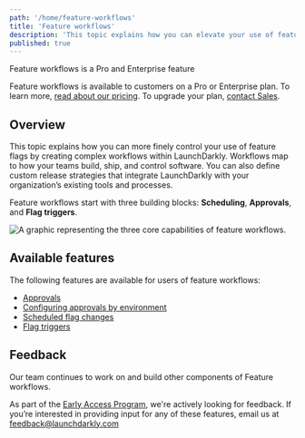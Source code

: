 ```yaml
---
path: '/home/feature-workflows'
title: 'Feature workflows'
description: 'This topic explains how you can elevate your use of feature flags by creating complex workflows within LaunchDarkly.'
published: true
---
```


<Callout intent="primary">
<CalloutTitle>Feature workflows is a Pro and Enterprise feature</CalloutTitle>
<CalloutDescription>

Feature workflows  is available to customers on a Pro or Enterprise plan. To learn more, [read about our pricing](https://launchdarkly.com/pricing/). To upgrade your plan, [contact Sales](https://launchdarkly.com/contact-sales/).

</CalloutDescription>
</Callout>

## Overview

This topic explains how you can more finely control your use of feature flags by creating complex workflows within LaunchDarkly. Workflows map to how your teams build, ship, and control software. You can also define custom release strategies that integrate LaunchDarkly with your organization’s existing tools and processes.

Feature workflows start with three building blocks: **Scheduling**, **Approvals**, and **Flag triggers**.

![A graphic representing the three core capabilities of feature workflows.](../../images/workflows-core-capabilities.png)

## Available features

The following features are available for users of feature workflows:

* [Approvals](/home/managing-flags/feature-workflows/approvals)
* [Configuring approvals by environment](/home/managing-flags/feature-workflows/environment-approvals)
* [Scheduled flag changes](/home/managing-flags/feature-workflows/scheduled-changes)
* [Flag triggers](/home/feature-workflows/triggers)

## Feedback

Our team continues to work on and build other components of Feature workflows.

As part of the [Early Access Program](https://docs.google.com/forms/d/e/1FAIpQLScJ5qCC_RZTW9pPSXVZk9HaKzpltNAeoQb2t6gh7dLicwQWQQ/viewform), we're actively looking for feedback. If you’re interested in providing input for any of these features, email us at feedback@launchdarkly.com
